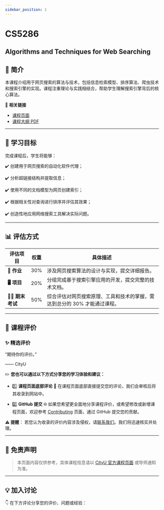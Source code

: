 ```yaml
---
sidebar_position: 1
---
```


# CS5286
## Algorithms and Techniques for Web Searching

## **📘 简介**
本课程介绍用于网页搜索的算法与技术，包括信息检索模型、排序算法、爬虫技术和搜索引擎的实现。课程注重理论与实践相结合，帮助学生理解搜索引擎背后的核心算法。

🔗 **相关链接**
- [课程页面](https://www.cityu.edu.hk/catalogue/pg/202425/course/CS5286.htm)
- [课程大纲 PDF](https://www.cityu.edu.hk/catalogue/pg/202425/course/CS5286.pdf)

---

## **🎯 学习目标**

完成课程后，学生将能够：

✔️ 创建用于网页搜索的自动化软件代理；

✔️ 分析超链接结构并提取信息；

✔️ 使用不同的文档模型为网页创建索引；

✔️ 根据相关性对查询进行排序并评估其效果；

✔️ 创造性地应用网络搜索工具解决实际问题。

---

## **📊 评估方式**

| **评估项目**            | **权重** | **具体描述**                                                                                       |
|------------------------|---------|---------------------------------------------------------------------------------------------------|
| **📝 作业**             | 30%     | 涉及网页搜索算法的设计与实现，提交详细报告。                                                         |
| **🖥️ 项目**             | 20%     | 分组完成基于搜索引擎应用的开发，提交完整的技术文档。                                                 |
| **🧑‍💻 期末考试**       | 50%     | 综合评估对网页搜索原理、工具和技术的掌握，需达到总分的 30% 才能通过课程。                              |


---

## **💬 课程评价**

### ✨ **精选评价**
<div className={commentStyles.commentBox}>
    <p className={commentStyles.commentText}>
        “期待你的评价。”
    </p>
    <p className={commentStyles.commentAuthor}>—— CityU</p>
</div>

✏️ **您也可以通过以下方式分享您的学习体验和建议：**

- 1️⃣ **课程页面底部评论**
💬 在课程页面底部直接提交您的评论，我们会审核后将其收录到网站中。

- 2️⃣ **GitHub 提交**
🌐 如果您希望更全面地分享课程评价，或希望修改或新增课程页面，欢迎参考 [Contributing](https://penjc.github.io/cityU-navigator/contributing) 页面，通过 GitHub 提交您的贡献。

**⚠️ 提醒**：
若您认为收录的评价内容涉及侵权，请[联系我们](https://github.com/penjc/cityU-navigator/issues)。我们将迅速核实并处理。

---

## **📌 免责声明**

> 本页面内容仅供参考，具体课程信息请以 [CityU 官方课程页面](https://www.cityu.edu.hk/catalogue/pg/202425/course/CS5286.htm) 或导师通知为准。

---

## **💡 加入讨论**

👇 在下方评论分享您的评价、问题或经验：
<Utterances />